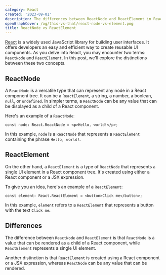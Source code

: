 ```yaml
---
category: React
created: '2023-09-01'
description: The differences between ReactNode and ReactElement in React
openGraphCover: /og/this-vs-that/react-node-vs-element.png
title: ReactNode vs ReactElement
---
```


[React](https://react.dev) is a widely used JavaScript library for building user interfaces. It offers developers an easy and efficient way to create reusable UI components. As you delve into React, you may encounter two terms: `ReactNode` and `ReactElement`. In this post, we'll explore the distinctions between these two concepts.

## ReactNode

A `ReactNode` is a versatile type that can represent any node in a React component tree. It can be a `ReactElement`, a string, a number, a boolean, `null`, or `undefined`. In simpler terms, a `ReactNode` can be any value that can be displayed as a child of a React component.

Here's an example of a `ReactNode`:

```tsx
const node: React.ReactNode = <p>Hello, world!</p>;
```

In this example, `node` is a `ReactNode` that represents a `ReactElement` containing the phrase `Hello, world!`.

## ReactElement

On the other hand, a `ReactElement` is a type of `ReactNode` that represents a single UI element in a React component tree. It's created using either a React component or a JSX expression.

To give you an idea, here's an example of a `ReactElement`:

```tsx
const element: React.ReactElement = <button>Click me</button>;
```

In this example, `element` refers to a `ReactElement` that represents a button with the text `Click me`.

## Differences

The difference between `ReactNode` and `ReactElement` is that `ReactNode` is a value that can be rendered as a child of a React component, while `ReactElement` represents a single UI element.

Another distinction is that `ReactElement` is created using a React component or a JSX expression, whereas `ReactNode` can be any value that can be rendered.
